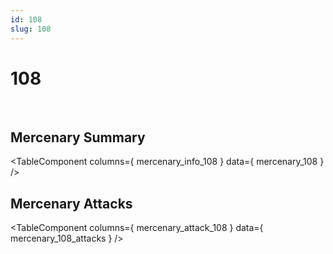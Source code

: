 ```yaml
---
id: 108
slug: 108
---
```



# 108

<div style = {{ display: "flex" }}>
    <Image img={require('@site/static/img/mercenaries/illust/thum_char_view_n_108.jpg')}/>
    <Image img={require('@site/static/img/mercenaries/illust/thum_char_view_o_108.jpg')}/>
</div>

## Mercenary Summary

<TableComponent
  columns={ mercenary_info_108 }
  data={ mercenary_108 }
/>

## Mercenary Attacks

<TableComponent
  columns={ mercenary_attack_108 }
  data={ mercenary_108_attacks }
/>
